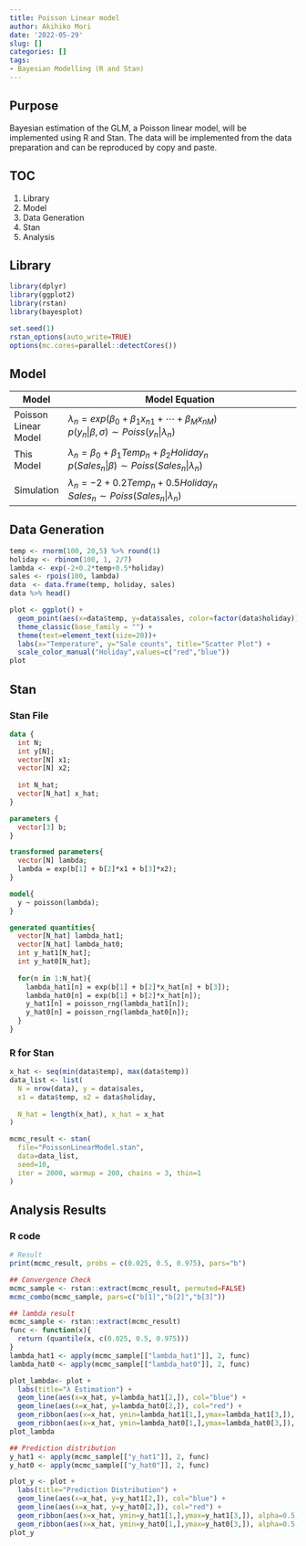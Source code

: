 ```yaml
---
title: Poisson Linear model
author: Akihiko Mori
date: '2022-05-29'
slug: []
categories: []
tags: 
- Bayesian Modelling (R and Stan)
---
```


## Purpose
Bayesian estimation of the GLM, a Poisson linear model, will be implemented using R and Stan.
The data will be implemented from the data preparation and can be reproduced by copy and paste.

## TOC
1. Library
2. Model
3. Data Generation
4. Stan
5. Analysis

## Library
```r
library(dplyr)
library(ggplot2)
library(rstan)
library(bayesplot)

set.seed(1)
rstan_options(auto_write=TRUE)
options(mc.cores=parallel::detectCores())
```

## Model
| Model | Model Equation |
|-------|----------------------------------|
| Poisson Linear Model | $\lambda_n=exp(\beta_0+\beta_1x_{n1}+\cdots +\beta_{M}x_{nM})$ <br />$p(y_n | \beta,\sigma) \sim Poiss(y_n|\lambda_n)$<br /> |
| This Model          | $\lambda_n=\beta_0+\beta_1Temp_n+\beta_2Holiday_n$ <br />$p(Sales_n | \beta) \sim Poiss(Sales_n | \lambda_n)$<br />   |
| Simulation          |$\lambda_n=-2+0.2Temp_n+0.5Holiday_n$ <br />$Sales_n \sim Poiss(Sales_n | \lambda_n)$<br /> |

## Data Generation
```r
temp <- rnorm(100, 20,5) %>% round(1) 
holiday <- rbinom(100, 1, 2/7)
lambda <- exp(-2+0.2*temp+0.5*holiday)
sales <- rpois(100, lambda)
data　<- data.frame(temp, holiday, sales)
data %>% head()

plot <- ggplot() +
  geom_point(aes(x=data$temp, y=data$sales, color=factor(data$holiday))) + 
  theme_classic(base_family = "") +
  theme(text=element_text(size=20))+
  labs(x="Temperature", y="Sale counts", title="Scatter Plot") +
  scale_color_manual("Holiday",values=c("red","blue"))
plot
```

## Stan
### Stan File
```stan
data {
  int N;
  int y[N];
  vector[N] x1;
  vector[N] x2;
  
  int N_hat;
  vector[N_hat] x_hat;
}

parameters {
  vector[3] b;
}

transformed parameters{
  vector[N] lambda;
  lambda = exp(b[1] + b[2]*x1 + b[3]*x2);
}

model{
  y ~ poisson(lambda);
}

generated quantities{
  vector[N_hat] lambda_hat1;
  vector[N_hat] lambda_hat0;
  int y_hat1[N_hat];
  int y_hat0[N_hat];
  
  for(n in 1:N_hat){
    lambda_hat1[n] = exp(b[1] + b[2]*x_hat[n] + b[3]);
    lambda_hat0[n] = exp(b[1] + b[2]*x_hat[n]);
    y_hat1[n] = poisson_rng(lambda_hat1[n]);
    y_hat0[n] = poisson_rng(lambda_hat0[n]);
  }
}
```


### R for Stan
```r
x_hat <- seq(min(data$temp), max(data$temp))
data_list <- list(
  N = nrow(data), y = data$sales,
  x1 = data$temp, x2 = data$holiday,
  
  N_hat = length(x_hat), x_hat = x_hat
)

mcmc_result <- stan(
  file="PoissonLinearModel.stan",
  data=data_list,
  seed=10,
  iter = 2000, warmup = 200, chains = 3, thin=1
)
```

## Analysis Results
### R code
```r
# Result
print(mcmc_result, probs = c(0.025, 0.5, 0.975), pars="b")

## Convergence Check
mcmc_sample <- rstan::extract(mcmc_result, permuted=FALSE)
mcmc_combo(mcmc_sample, pars=c("b[1]","b[2]","b[3]"))

## lambda result
mcmc_sample <- rstan::extract(mcmc_result)
func <- function(x){
  return (quantile(x, c(0.025, 0.5, 0.975)))
}
lambda_hat1 <- apply(mcmc_sample[["lambda_hat1"]], 2, func)
lambda_hat0 <- apply(mcmc_sample[["lambda_hat0"]], 2, func)

plot_lambda<- plot + 
  labs(title="λ Estimation") +
  geom_line(aes(x=x_hat, y=lambda_hat1[2,]), col="blue") + 
  geom_line(aes(x=x_hat, y=lambda_hat0[2,]), col="red") +
  geom_ribbon(aes(x=x_hat, ymin=lambda_hat1[1,],ymax=lambda_hat1[3,]), alpha=0.5, fill="gray", col="blue")+
  geom_ribbon(aes(x=x_hat, ymin=lambda_hat0[1,],ymax=lambda_hat0[3,]), alpha=0.5, fill="gray", col="red")
plot_lambda

## Prediction distribution
y_hat1 <- apply(mcmc_sample[["y_hat1"]], 2, func)
y_hat0 <- apply(mcmc_sample[["y_hat0"]], 2, func)

plot_y <- plot + 
  labs(title="Prediction Distribution") +
  geom_line(aes(x=x_hat, y=y_hat1[2,]), col="blue") + 
  geom_line(aes(x=x_hat, y=y_hat0[2,]), col="red") +
  geom_ribbon(aes(x=x_hat, ymin=y_hat1[1,],ymax=y_hat1[3,]), alpha=0.5, fill="gray", col="blue")+
  geom_ribbon(aes(x=x_hat, ymin=y_hat0[1,],ymax=y_hat0[3,]), alpha=0.5, fill="gray", col="red")
plot_y
```